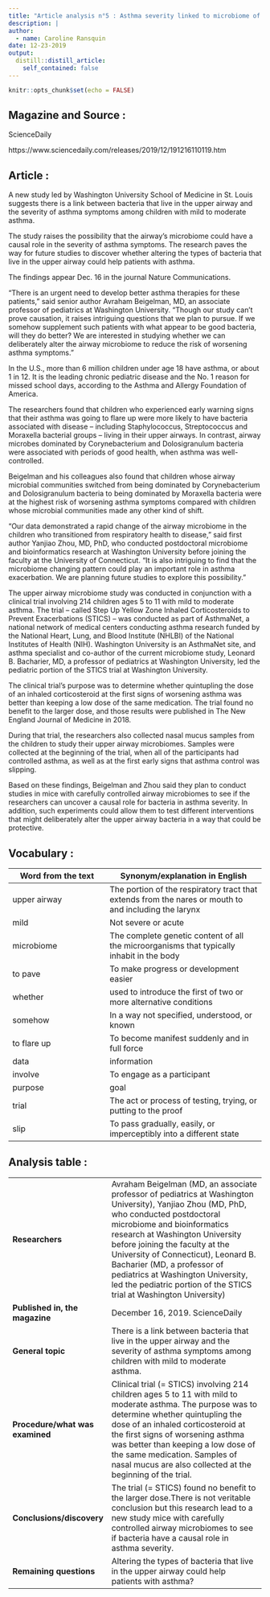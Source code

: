 ```yaml
---
title: "Article analysis n°5 : Asthma severity linked to microbiome of upper airway"
description: |
author:
  - name: Caroline Ransquin
date: 12-23-2019
output:
  distill::distill_article:
    self_contained: false
---
```


```r
knitr::opts_chunk$set(echo = FALSE)
```

## Magazine and Source :

ScienceDaily

https://www.sciencedaily.com/releases/2019/12/191216110119.htm

## Article :

A new study led by Washington University School of Medicine in St. Louis suggests there is a link between bacteria that live in the upper airway and the severity of asthma symptoms among children with mild to moderate asthma.

The study raises the possibility that the airway's microbiome could have a causal role in the severity of asthma symptoms. The research paves the way for future studies to discover whether altering the types of bacteria that live in the upper airway could help patients with asthma.

The findings appear Dec. 16 in the journal Nature Communications.

"There is an urgent need to develop better asthma therapies for these patients," said senior author Avraham Beigelman, MD, an associate professor of pediatrics at Washington University. "Though our study can't prove causation, it raises intriguing questions that we plan to pursue. If we somehow supplement such patients with what appear to be good bacteria, will they do better? We are interested in studying whether we can deliberately alter the airway microbiome to reduce the risk of worsening asthma symptoms."

In the U.S., more than 6 million children under age 18 have asthma, or about 1 in 12. It is the leading chronic pediatric disease and the No. 1 reason for missed school days, according to the Asthma and Allergy Foundation of America.

The researchers found that children who experienced early warning signs that their asthma was going to flare up were more likely to have bacteria associated with disease -- including Staphylococcus, Streptococcus and Moraxella bacterial groups -- living in their upper airways. In contrast, airway microbes dominated by Corynebacterium and Dolosigranulum bacteria were associated with periods of good health, when asthma was well-controlled.

Beigelman and his colleagues also found that children whose airway microbial communities switched from being dominated by Corynebacterium and Dolosigranulum bacteria to being dominated by Moraxella bacteria were at the highest risk of worsening asthma symptoms compared with children whose microbial communities made any other kind of shift.

"Our data demonstrated a rapid change of the airway microbiome in the children who transitioned from respiratory health to disease," said first author Yanjiao Zhou, MD, PhD, who conducted postdoctoral microbiome and bioinformatics research at Washington University before joining the faculty at the University of Connecticut. "It is also intriguing to find that the microbiome changing pattern could play an important role in asthma exacerbation. We are planning future studies to explore this possibility."

The upper airway microbiome study was conducted in conjunction with a clinical trial involving 214 children ages 5 to 11 with mild to moderate asthma. The trial -- called Step Up Yellow Zone Inhaled Corticosteroids to Prevent Exacerbations (STICS) -- was conducted as part of AsthmaNet, a national network of medical centers conducting asthma research funded by the National Heart, Lung, and Blood Institute (NHLBI) of the National Institutes of Health (NIH). Washington University is an AsthmaNet site, and asthma specialist and co-author of the current microbiome study, Leonard B. Bacharier, MD, a professor of pediatrics at Washington University, led the pediatric portion of the STICS trial at Washington University.

The clinical trial's purpose was to determine whether quintupling the dose of an inhaled corticosteroid at the first signs of worsening asthma was better than keeping a low dose of the same medication. The trial found no benefit to the larger dose, and those results were published in The New England Journal of Medicine in 2018.

During that trial, the researchers also collected nasal mucus samples from the children to study their upper airway microbiomes. Samples were collected at the beginning of the trial, when all of the participants had controlled asthma, as well as at the first early signs that asthma control was slipping.

Based on these findings, Beigelman and Zhou said they plan to conduct studies in mice with carefully controlled airway microbiomes to see if the researchers can uncover a causal role for bacteria in asthma severity. In addition, such experiments could allow them to test different interventions that might deliberately alter the upper airway bacteria in a way that could be protective.

## Vocabulary :

| Word from the text | Synonym/explanation in English |
|--------------------|--------------------------------|
|upper airway|The portion of the respiratory tract that extends from the nares or mouth to and including the larynx|
|mild|Not severe or acute|
|microbiome|The complete genetic content of all the microorganisms that typically inhabit in the body|
|to pave|To make progress or development easier
|whether|used to introduce the first of two or more alternative conditions|
|somehow|In a way not specified, understood, or known|
|to flare up|To become manifest suddenly and in full force|
|data|information|
|involve| To engage as a participant|
|purpose|goal|
|trial|The act or process of testing, trying, or putting to the proof|
|slip|To pass gradually, easily, or imperceptibly into a different state|

## Analysis table :

|                                   |                                                                                                                          |
| ----------------------------------| ------------------------------------------------------------------------------------------------------------------------|
|**Researchers**                |Avraham Beigelman (MD, an associate professor of pediatrics at Washington University), Yanjiao Zhou (MD, PhD, who conducted postdoctoral microbiome and bioinformatics research at Washington University before joining the faculty at the University of Connecticut), Leonard B. Bacharier (MD, a professor of pediatrics at Washington University, led the pediatric portion of the STICS trial at Washington University)|
|**Published in, the magazine** |December 16, 2019. ScienceDaily|
|**General topic**              |There is a link between bacteria that live in the upper airway and the severity of asthma symptoms among children with mild to moderate asthma.|
|**Procedure/what was examined**|Clinical trial (= STICS) involving 214 children ages 5 to 11 with mild to moderate asthma. The purpose was to determine whether quintupling the dose of an inhaled corticosteroid at the first signs of worsening asthma was better than keeping a low dose of the same medication. Samples of nasal mucus are also collected at the  beginning of the trial.|
|**Conclusions/discovery**      |The trial (= STICS) found no benefit to the larger dose.There is not veritable conclusion but this research lead to a new study mice with carefully controlled airway microbiomes to see if bacteria have a causal role in asthma severity.|
|**Remaining questions**        |Altering the types of bacteria that live in the upper airway could help patients with asthma?|

